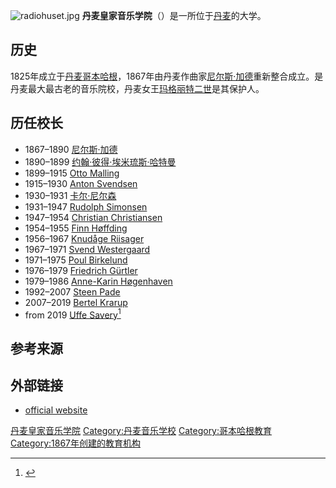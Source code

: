 [[Image:radiohuset.jpg|thumb]]
'''丹麦皇家音乐学院'''（{{lang-da|Det Kongelige Danske Musikkonservatorium}}）是一所位于[[丹麦|丹麦]]的大学。

==历史==
1825年成立于[[丹麦|丹麦]][[哥本哈根|哥本哈根]]，1867年由丹麦作曲家[[尼尔斯·加德|尼尔斯·加德]]重新整合成立。是丹麦最大最古老的音乐院校，丹麦女王[[玛格丽特二世|玛格丽特二世]]是其保护人。

==历任校长==
* 1867–1890 [[尼尔斯·加德|尼尔斯·加德]]
* 1890–1899 [[约翰·彼得·埃米琉斯·哈特曼|约翰·彼得·埃米琉斯·哈特曼]]
* 1899–1915 [[Otto_Malling|Otto Malling]]
* 1915–1930 [[Anton_Svendsen|Anton Svendsen]]
* 1930–1931 [[卡尔·尼尔森|卡尔·尼尔森]]
* 1931–1947 [[Rudolph_Simonsen|Rudolph Simonsen]]
* 1947–1954 [[Christian_Christiansen_(musician)|Christian Christiansen]]
* 1954–1955 [[Finn_Høffding|Finn Høffding]]
* 1956–1967 [[Knudåge_Riisager|Knudåge Riisager]]
* 1967–1971 [[Svend_Westergaard|Svend Westergaard]]
* 1971–1975 [[Poul_Birkelund|Poul Birkelund]]
* 1976–1979 [[Friedrich_Gürtler|Friedrich Gürtler]]
* 1979–1986 [[Anne-Karin_Høgenhaven|Anne-Karin Høgenhaven]]
* 1992–2007 [[Steen_Pade|Steen Pade]]
* 2007–2019 [[Bertel_Krarup|Bertel Krarup]]
* from 2019 [[Uffe_Savery|Uffe Savery]]<ref>{{cite web |url=https://english.dkdm.dk/About-RDAM/News/2019/New-President-at-the-Royal-Danish-Academy-of-Music |title=New president at the Royal Danish Academy of Music |author=<!--Not stated--> |date=8 April 2019 |website=Royal Danish Academy of Music |publisher= |access-date=7 November 2019 |quote= |archive-date=2019-11-07 |archive-url=https://web.archive.org/web/20191107124741/https://english.dkdm.dk/About-RDAM/News/2019/New-President-at-the-Royal-Danish-Academy-of-Music |dead-url=no }}</ref>

==参考来源==
{{Reflist}}

==外部链接==
* [http://www.dkdm.dk/?sc_lang=en official website]{{Wayback|url=http://www.dkdm.dk/?sc_lang=en |date=20090203144254 }}

{{coord|display=title}}
{{丹麦大学}}
{{authority control}}

[[Category:丹麦皇家音乐学院|]]
[[Category:丹麦音乐学校|Category:丹麦音乐学校]]
[[Category:哥本哈根教育|Category:哥本哈根教育]]
[[Category:1867年创建的教育机构|Category:1867年创建的教育机构]]